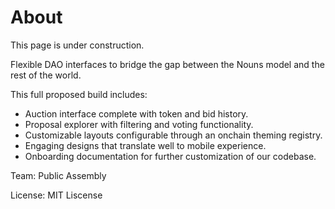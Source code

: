 # About


<Callout type="warning" emoji="⚠️">
  This page is under construction.
</Callout>

Flexible DAO interfaces to bridge the gap between the Nouns model and the rest of the world.

This full proposed build includes:
- Auction interface complete with token and bid history.
- Proposal explorer with filtering and voting functionality.
- Customizable layouts configurable through an onchain theming registry.
- Engaging designs that translate well to mobile experience.
- Onboarding documentation for further customization of our codebase. 

Team: Public Assembly

License: MIT Liscense
